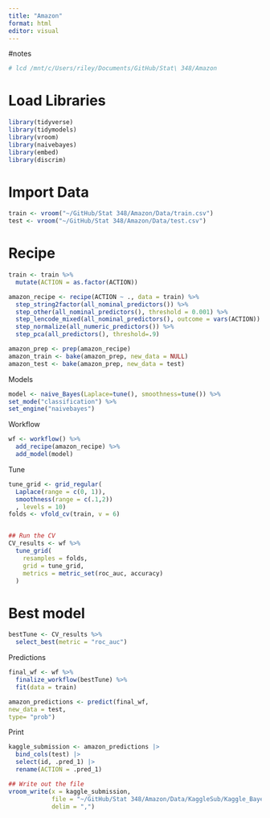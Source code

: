 ```yaml
---
title: "Amazon"
format: html
editor: visual
---
```


#notes

```r
# lcd /mnt/c/Users/riley/Documents/GitHub/Stat\ 348/Amazon
```

# Load Libraries

```r
library(tidyverse)
library(tidymodels)
library(vroom)
library(naivebayes)
library(embed)
library(discrim)
```

# Import Data

```r
train <- vroom("~/GitHub/Stat 348/Amazon/Data/train.csv")
test <- vroom("~/GitHub/Stat 348/Amazon/Data/test.csv")
```

# Recipe

```r
train <- train %>%
  mutate(ACTION = as.factor(ACTION))

amazon_recipe <- recipe(ACTION ~ ., data = train) %>%
  step_string2factor(all_nominal_predictors()) %>%
  step_other(all_nominal_predictors(), threshold = 0.001) %>%
  step_lencode_mixed(all_nominal_predictors(), outcome = vars(ACTION)) %>%
  step_normalize(all_numeric_predictors()) %>%
  step_pca(all_predictors(), threshold=.9)

amazon_prep <- prep(amazon_recipe)
amazon_train <- bake(amazon_prep, new_data = NULL)
amazon_test <- bake(amazon_prep, new_data = test)


```

Models

```r
model <- naive_Bayes(Laplace=tune(), smoothness=tune()) %>%
set_mode("classification") %>%
set_engine("naivebayes") 

```

Workflow

```r
wf <- workflow() %>%
  add_recipe(amazon_recipe) %>%
  add_model(model)

```

Tune

```r
tune_grid <- grid_regular(
  Laplace(range = c(0, 1)),
  smoothness(range = c(.1,2))
  , levels = 10)
folds <- vfold_cv(train, v = 6)


## Run the CV
CV_results <- wf %>%
  tune_grid(
    resamples = folds,
    grid = tune_grid,
    metrics = metric_set(roc_auc, accuracy)
  )
```

# Best model

```r
bestTune <- CV_results %>%
  select_best(metric = "roc_auc")
```

Predictions

```r
final_wf <- wf %>%
  finalize_workflow(bestTune) %>%
  fit(data = train)

amazon_predictions <- predict(final_wf,
new_data = test,
type= "prob") 
```

Print

```r
kaggle_submission <- amazon_predictions |>
  bind_cols(test) |> 
  select(id, .pred_1) |>
  rename(ACTION = .pred_1) 

## Write out the file
vroom_write(x = kaggle_submission,
            file = "~/GitHub/Stat 348/Amazon/Data/KaggleSub/Kaggle_Bayes_PCA.csv",
            delim = ",")
```

